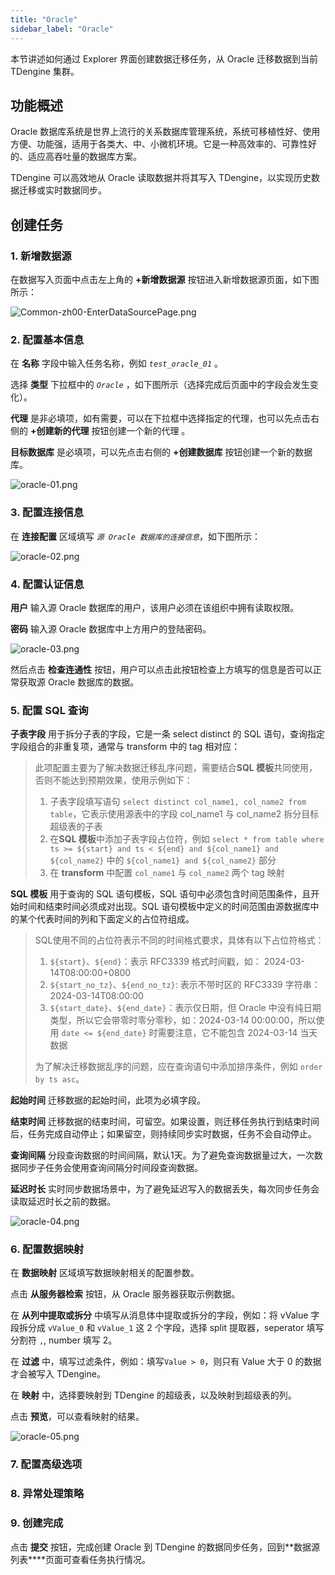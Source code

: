 ```yaml
---
title: "Oracle"
sidebar_label: "Oracle"
---
```


本节讲述如何通过 Explorer 界面创建数据迁移任务，从 Oracle 迁移数据到当前 TDengine 集群。

## 功能概述

Oracle 数据库系统是世界上流行的关系数据库管理系统，系统可移植性好、使用方便、功能强，适用于各类大、中、小微机环境。它是一种高效率的、可靠性好的、适应高吞吐量的数据库方案。

TDengine 可以高效地从 Oracle 读取数据并将其写入 TDengine，以实现历史数据迁移或实时数据同步。

## 创建任务

### 1. 新增数据源

在数据写入页面中点击左上角的 **+新增数据源** 按钮进入新增数据源页面，如下图所示：

![Common-zh00-EnterDataSourcePage.png](./pic/Common-zh00-EnterDataSourcePage.png "进入新增数据源页面")

### 2. 配置基本信息

在 **名称** 字段中输入任务名称，例如 *`test_oracle_01`* 。

选择 **类型** 下拉框中的 *`Oracle`* ，如下图所示（选择完成后页面中的字段会发生变化）。

**代理** 是非必填项，如有需要，可以在下拉框中选择指定的代理，也可以先点击右侧的 **+创建新的代理** 按钮创建一个新的代理 。

**目标数据库** 是必填项，可以先点击右侧的 **+创建数据库** 按钮创建一个新的数据库。

![oracle-01.png](./pic/oracle-01.png "选择数据源类型为 Oracle")

### 3. 配置连接信息

在 **连接配置** 区域填写 *`源 Oracle 数据库的连接信息`*，如下图所示：

![oracle-02.png](./pic/oracle-02.png "填写源 Oracle 数据库的连接信息")

### 4. 配置认证信息

**用户** 输入源 Oracle 数据库的用户，该用户必须在该组织中拥有读取权限。  

**密码** 输入源 Oracle 数据库中上方用户的登陆密码。 

![ oracle-03.png](./pic/oracle-03.png "配置认证信息")

然后点击 **检查连通性** 按钮，用户可以点击此按钮检查上方填写的信息是否可以正常获取源 Oracle 数据库的数据。

### 5. 配置 SQL 查询

**子表字段** 用于拆分子表的字段，它是一条 select distinct 的 SQL 语句，查询指定字段组合的非重复项，通常与 transform 中的 tag 相对应：
> 此项配置主要为了解决数据迁移乱序问题，需要结合**SQL 模板**共同使用，否则不能达到预期效果，使用示例如下：
> 1. 子表字段填写语句 `select distinct col_name1, col_name2 from table`，它表示使用源表中的字段 col_name1 与 col_name2 拆分目标超级表的子表
> 2. 在**SQL 模板**中添加子表字段占位符，例如 `select * from table where ts >= ${start} and ts < ${end} and ${col_name1} and ${col_name2}` 中的 `${col_name1} and ${col_name2}` 部分
> 3. 在 **transform** 中配置 `col_name1` 与 `col_name2` 两个 tag 映射

**SQL 模板** 用于查询的 SQL 语句模板，SQL 语句中必须包含时间范围条件，且开始时间和结束时间必须成对出现。SQL 语句模板中定义的时间范围由源数据库中的某个代表时间的列和下面定义的占位符组成。
> SQL使用不同的占位符表示不同的时间格式要求，具体有以下占位符格式：
> 1. `${start}`、`${end}`：表示 RFC3339 格式时间戳，如： 2024-03-14T08:00:00+0800
> 2. `${start_no_tz}`、`${end_no_tz}`: 表示不带时区的 RFC3339 字符串：2024-03-14T08:00:00
> 3. `${start_date}`、`${end_date}`：表示仅日期，但 Oracle 中没有纯日期类型，所以它会带零时零分零秒，如：2024-03-14 00:00:00，所以使用 `date <= ${end_date}` 时需要注意，它不能包含 2024-03-14 当天数据
>
> 为了解决迁移数据乱序的问题，应在查询语句中添加排序条件，例如 `order by ts asc`。

**起始时间** 迁移数据的起始时间，此项为必填字段。

**结束时间** 迁移数据的结束时间，可留空。如果设置，则迁移任务执行到结束时间后，任务完成自动停止；如果留空，则持续同步实时数据，任务不会自动停止。

**查询间隔** 分段查询数据的时间间隔，默认1天。为了避免查询数据量过大，一次数据同步子任务会使用查询间隔分时间段查询数据。

**延迟时长** 实时同步数据场景中，为了避免延迟写入的数据丢失，每次同步任务会读取延迟时长之前的数据。

![ oracle-04.png](./pic/oracle-04.png "配置数据采集") 

### 6. 配置数据映射

在 **数据映射** 区域填写数据映射相关的配置参数。

点击 **从服务器检索** 按钮，从 Oracle 服务器获取示例数据。

在 **从列中提取或拆分** 中填写从消息体中提取或拆分的字段，例如：将 vValue 字段拆分成 `vValue_0` 和 `vValue_1` 这 2 个字段，选择 split 提取器，seperator 填写分割符 `,`, number 填写 2。

在 **过滤** 中，填写过滤条件，例如：填写`Value > 0`，则只有 Value 大于 0 的数据才会被写入 TDengine。

在 **映射** 中，选择要映射到 TDengine 的超级表，以及映射到超级表的列。

点击 **预览**，可以查看映射的结果。

![oracle-05.png](pic/oracle-05.png)

### 7. 配置高级选项


<AdvancedOptions/>

### 8. 异常处理策略


<Contributing />

### 9. 创建完成

点击 **提交** 按钮，完成创建 Oracle 到 TDengine 的数据同步任务，回到**数据源列表****页面可查看任务执行情况。
